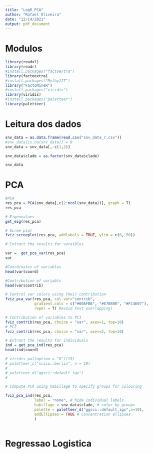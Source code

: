 ```yaml
---
title: "LogR_PCA"
author: "Rafael Oliveira"
date: "12/14/2021"
output: pdf_document
---
```

# Modulos
```r
library(readxl)
library(readr)
#install.packages("factoextra")
library(factoextra)
#install.packages("Methy1IT")
library("FactoMineR")
#install.packages("viridis")
library(viridis)
#install.packages("paletteer")
library(paletteer)
```


# Leitura dos dados
```r
snv_data = as.data.frame(read.csv("snv_data_r.csv"))
#snv_data[is.na(snv_data)] = 0
snv_data = snv_data[,-c(1,2)]

```


```r
snv_data$clade = as.factor(snv_data$clade)
```

```r
snv_data
```

# PCA


```r

#PCA
res_pca = PCA(snv_data[,c(2:ncol(snv_data))], graph = T)
res_pca
```
```r
# Eigenvalues
get_eig(res_pca)
```
```r

# Scree plot 
fviz_screeplot(res_pca, addlabels = TRUE, ylim = c(0, 50))
```
```r
# Extract the results for varaibles

var =  get_pca_var(res_pca)
var
```
```r
#Coordinates of variables
head(var$coord)
```
```r
#Contribution of variabls
head(var$contrib)
```
```r
# Control var colors using their contribution
fviz_pca_var(res_pca, col.var="contrib",
             gradient.cols = c("#00AFBB", "#E7B800", "#FC4E07"),
             repel = T) #avoid text overlapping)
```
```r
# Contribution of variables to PC1
fviz_contrib(res_pca, choice = "var", axes=1, top=10)
# PC2
fviz_contrib(res_pca, choice = "var", axes=2, top=10)
```

```r
# Extract the results for individuals
ind = get_pca_ind(res_pca)
head(ind$coord)

```
```r
# viridis_pal(option = "D")(19)
# paletteer_c("scico::berlin", n = 19)
# 
# paletteer_d("ggsci::default_igv")
# 

```


```r
# Compute PCA using habillage to specify groups for colouring

fviz_pca_ind(res_pca,
             label = "none", # hide individual labels
             habillage = snv_data$clade, # color by groups
             palette = paletteer_d("ggsci::default_igv",n=19),
             addEllipses = TRUE # Concentration ellipses
             )



```



# Regressao Logistica